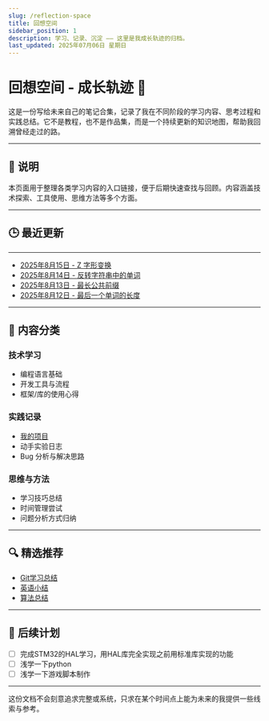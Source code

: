 ```yaml
---
slug: /reflection-space
title: 回想空间
sidebar_position: 1
description: 学习、记录、沉淀 —— 这里是我成长轨迹的归档。
last_updated: 2025年07月06日 星期日
---
```


# 回想空间 - 成长轨迹 🧭

这是一份写给未来自己的笔记合集，记录了我在不同阶段的学习内容、思考过程和实践总结。它不是教程，也不是作品集，而是一个持续更新的知识地图，帮助我回溯曾经走过的路。

---

## 📌 说明

本页面用于整理各类学习内容的入口链接，便于后期快速查找与回顾。内容涵盖技术探索、工具使用、思维方法等多个方面。

---

## 🕒 最近更新

---
- [2025年8月15日 - Z 字形变换](/blog/LeetCode6)
- [2025年8月14日 - 反转字符串中的单词](/blog/LeetCode151)
- [2025年8月13日 - 最长公共前缀](/blog/LeetCode14)
- [2025年8月12日 - 最后一个单词的长度](/blog/LeetCode58)
---


## 📁 内容分类

### 技术学习

- 编程语言基础
- 开发工具与流程
- 框架/库的使用心得

### 实践记录

- [我的项目](/docs/category/我的项目)
- 动手实验日志
- Bug 分析与解决思路

### 思维与方法

- 学习技巧总结
- 时间管理尝试
- 问题分析方式归纳

---

## 🔍 精选推荐

- [Git学习总结](/blog/LearnGit)
- [英语小结](/blog/LearnEng)
- [算法总结](/blog/Algorithm)

---

## 📁 后续计划

- [ ] 完成STM32的HAL学习，用HAL库完全实现之前用标准库实现的功能
- [ ] 浅学一下python
- [ ] 浅学一下游戏脚本制作

---

这份文档不会刻意追求完整或系统，只求在某个时间点上能为未来的我提供一些线索与参考。